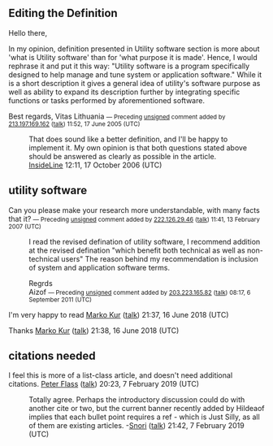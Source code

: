 {{WikiProject Computing|class=List|importance=Mid|software=yes}}
== Editing the Definition ==
Hello there,

In my opinion, definition presented in Utility software section is more about 'what is Utility software' than for 'what purpose it is made'. Hence, I would rephrase it and put it this way: "Utility software is a program specifically designed to help manage and tune system or application software." While it is a short description it gives a general idea of utility's software purpose as well as ability to expand its description further by integrating specific functions or tasks performed by aforementioned software.

Best regards,
Vitas
Lithuania
<span style="font-size: smaller;" class="autosigned">— Preceding [[Wikipedia:Signatures|unsigned]] comment added by [[Special:Contributions/213.197.169.162|213.197.169.162]] ([[User talk:213.197.169.162|talk]]) 11:52, 17 June 2005 (UTC)</span><!-- Template:Unsigned IP -->

:That does sound like a better definition, and I'll be happy to implement it. My own opinion is that both questions stated above should be answered as clearly as possible in the article.
:[[User:InsideLine|InsideLine]] 12:11, 17 October 2006 (UTC)

== utility software ==
Can you please make your research more understandable, with many facts that it? <span style="font-size: smaller;" class="autosigned">— Preceding [[Wikipedia:Signatures|unsigned]] comment added by [[Special:Contributions/222.126.29.46|222.126.29.46]] ([[User talk:222.126.29.46|talk]]) 11:41, 13 February 2007 (UTC)</span><!-- Template:Unsigned IP -->
:I read the revised defination of utility software, I recommend addition at the revised defination "which benefit both technical as well as non-technical users" The reason behind my recommendation is inclusion of system and application software terms.

:Regrds
:Aizof  <span style="font-size: smaller;" class="autosigned">— Preceding [[Wikipedia:Signatures|unsigned]] comment added by [[Special:Contributions/203.223.165.82|203.223.165.82]] ([[User talk:203.223.165.82|talk]]) 08:17, 6 September 2011 (UTC)</span><!-- Template:Unsigned IP --> <!--Autosigned by SineBot-->

I'm very happy to read [[User:Marko Kur|Marko Kur]] ([[User talk:Marko Kur|talk]]) 21:37, 16 June 2018 (UTC)

Thanks [[User:Marko Kur|Marko Kur]] ([[User talk:Marko Kur|talk]]) 21:38, 16 June 2018 (UTC)

== citations needed ==

I feel this is more of a list-class article, and doesn't need additional citations. [[User:Peter Flass|Peter Flass]] ([[User talk:Peter Flass|talk]]) 20:23, 7 February 2019 (UTC)
:Totally agree. Perhaps the introductory discussion could do with another cite or two, but the current banner recently added by Hildeaof implies that each bullet point requires a ref - which is Just Silly, as all of them are existing articles. -[[User:Snori|Snori]] ([[User talk:Snori|talk]]) 21:42, 7 February 2019 (UTC)
